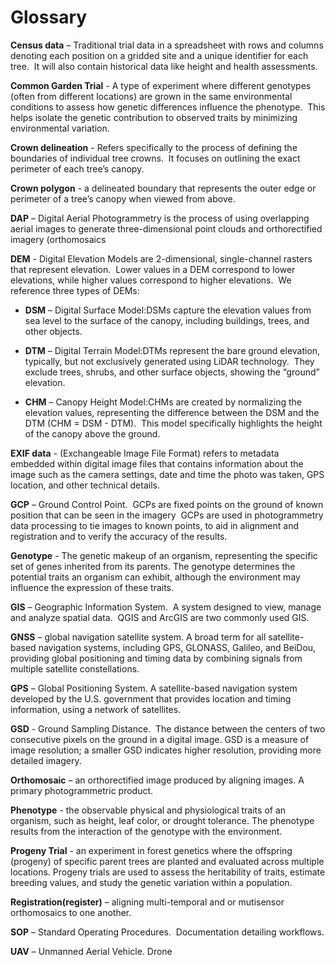 # Glossary {#glossary}

**Census data** – Traditional trial data in a spreadsheet with rows and columns denoting each position on a gridded site and a unique identifier for each tree.  It will also contain historical data like height and health assessments.

**Common Garden Trial** - A type of experiment where different genotypes (often from different locations) are grown in the same environmental conditions to assess how genetic differences influence the phenotype.  This helps isolate the genetic contribution to observed traits by minimizing environmental variation.

**Crown delineation** - Refers specifically to the process of defining the boundaries of individual tree crowns.  It focuses on outlining the exact perimeter of each tree's canopy.

**Crown polygon** - a delineated boundary that represents the outer edge or perimeter of a tree's canopy when viewed from above.

**DAP** – Digital Aerial Photogrammetry is the process of using overlapping aerial images to generate three-dimensional point clouds and orthorectified imagery (orthomosaics

**DEM** - Digital Elevation Models are 2-dimensional, single-channel rasters that represent elevation.  Lower values in a DEM correspond to lower elevations, while higher values correspond to higher elevations.  We reference three types of DEMs:

-   **DSM** – Digital Surface Model:DSMs capture the elevation values from sea level to the surface of the canopy, including buildings, trees, and other objects.

-   **DTM** – Digital Terrain Model:DTMs represent the bare ground elevation, typically, but not exclusively generated using LiDAR technology.  They exclude trees, shrubs, and other surface objects, showing the "ground" elevation.

-   **CHM** – Canopy Height Model:CHMs are created by normalizing the elevation values, representing the difference between the DSM and the DTM (CHM = DSM - DTM).  This model specifically highlights the height of the canopy above the ground.

**EXIF data** - (Exchangeable Image File Format) refers to metadata embedded within digital image files that contains information about the image such as the camera settings, date and time the photo was taken, GPS location, and other technical details.

**GCP** – Ground Control Point.  GCPs are fixed points on the ground of known position that can be seen in the imagery  GCPs are used in photogrammetry data processing to tie images to known points, to aid in alignment and registration and to verify the accuracy of the results.

**Genotype** - The genetic makeup of an organism, representing the specific set of genes inherited from its parents. The genotype determines the potential traits an organism can exhibit, although the environment may influence the expression of these traits.

**GIS** – Geographic Information System.  A system designed to view, manage and analyze spatial data.  QGIS and ArcGIS are two commonly used GIS.

**GNSS** – global navigation satellite system. A broad term for all satellite-based navigation systems, including GPS, GLONASS, Galileo, and BeiDou, providing global positioning and timing data by combining signals from multiple satellite constellations.

**GPS** – Global Positioning System. A satellite-based navigation system developed by the U.S. government that provides location and timing information, using a network of satellites.

**GSD** - Ground Sampling Distance.  The distance between the centers of two consecutive pixels on the ground in a digital image. GSD is a measure of image resolution; a smaller GSD indicates higher resolution, providing more detailed imagery.

**Orthomosaic** – an orthorectified image produced by aligning images. A primary photogrammetric product.

**Phenotype** - the observable physical and physiological traits of an organism, such as height, leaf color, or drought tolerance. The phenotype results from the interaction of the genotype with the environment.

**Progeny Trial** - an experiment in forest genetics where the offspring (progeny) of specific parent trees are planted and evaluated across multiple locations. Progeny trials are used to assess the heritability of traits, estimate breeding values, and study the genetic variation within a population.

**Registration(register)** – aligning multi-temporal and or mutisensor orthomosaics to one another.

**SOP** – Standard Operating Procedures.  Documentation detailing workflows.

**UAV** – Unmanned Aerial Vehicle. Drone
